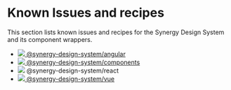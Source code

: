 
<Meta title="Recipes/Known Issues and recipies" />

# Known Issues and recipes

This section lists known issues and recipes for the Synergy Design System and its component wrappers.

<ul className="syn-navigation-list">
  <li>
    <a href="../?path=/docs/recipes-angular--docs"><img src="/ng.webp" /> @synergy-design-system/angular</a>
  </li>
  <li>
    <a href="../?path=/docs/recipes-components--docs"><img src="/html5.png" /> @synergy-design-system/components</a>
  </li>
  <li>
    <a><img src="/react.webp" /> @synergy-design-system/react</a>
  </li>
  <li>
    <a href="../?path=/docs/recipes-vue--docs"><img src="/vue.webp" /> @synergy-design-system/vue</a>
  </li>
</ul>

<style>{`
.syn-navigation-list {
  display: flex;
  justify-content: space-around;
  list-style-type: none;
  padding: 0;
  margin: 0;

  li {
    margin: 0;
  }

  a {
    display: flex;
    flex-direction: column;
    gap: var(--syn-spacing-medium);
    justify-content: center;
    align-items: center;
    padding: var(--syn-spacing-large);
    border-radius: var(--syn-spacing-3x-small);
    text-align: center;
  }

  a[href]:hover {
    color: var(--syn-color-primary-950);
    background: var(--syn-color-neutral-50);
    img {
      transform: scale(1.5);
      filter: grayscale(0);
    }
  }

  a:not([href]) {
    color: var(--syn-color-primary-600);
    cursor: not-allowed;
  }

  img {
    display: block;
    height: 50px;
    margin-bottom: 10px;
    will-change: transform;
    transition: transform var(--syn-transition-slow), filter var(--syn-transition-fast);
    filter: grayscale(1);
  }
}
`}</style>

